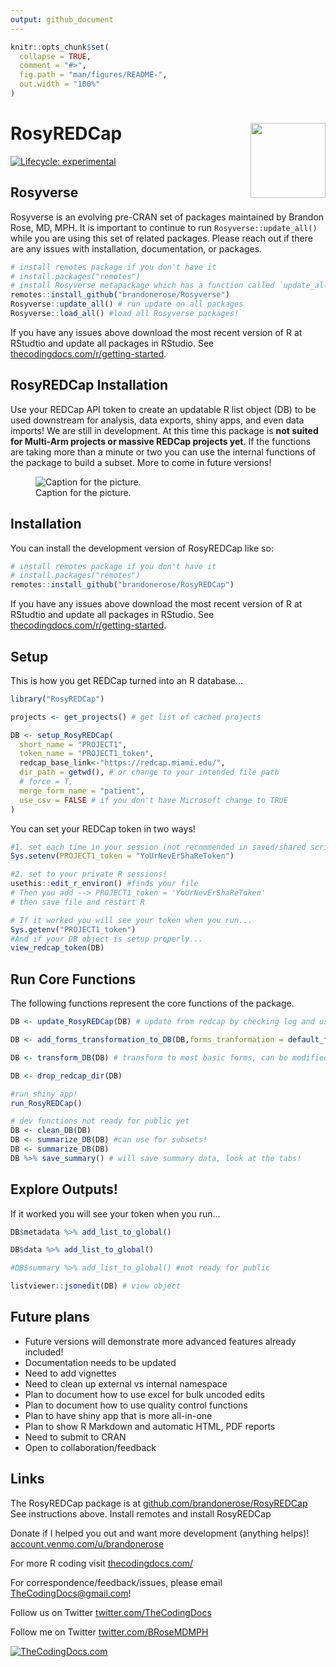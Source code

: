 ```yaml
---
output: github_document
---
```


<!-- README.md is generated from README.Rmd. Please edit that file -->

```r
knitr::opts_chunk$set(
  collapse = TRUE,
  comment = "#>",
  fig.path = "man/figures/README-",
  out.width = "100%"
)
```

# RosyREDCap <img src="man/figures/logo.png" align="right" alt="" width="120" />

<!-- badges: start -->
[![Lifecycle: experimental](https://img.shields.io/badge/lifecycle-experimental-orange.svg)](https://lifecycle.r-lib.org/articles/stages.html#experimental)
<!-- badges: end -->

## Rosyverse

Rosyverse is an evolving pre-CRAN set of packages maintained by Brandon Rose, MD, MPH. It is important to continue to run `Rosyverse::update_all()` while you are using this set of related packages. Please reach out if there are any issues with installation, documentation, or packages. 

``` r
# install remotes package if you don't have it
# install.packages("remotes") 
# install Rosyverse metapackage which has a function called `update_all()`
remotes::install_github("brandonerose/Rosyverse")
Rosyverse::update_all() # run update on all packages
Rosyverse::load_all() #load all Rosyverse packages!
```

If you have any issues above download the most recent version of R at RStudtio and update all packages in RStudio. See [thecodingdocs.com/r/getting-started](https://www.thecodingdocs.com/r/getting-started "R Getting Started").

## RosyREDCap Installation

Use your REDCap API token to create an updatable R list object (DB) to be used downstream for analysis, data exports, shiny apps, and even data imports! We are still in development. At this time this package is **not suited for Multi-Arm projects or massive REDCap projects yet**. If the functions are taking more than a minute or two you can use the internal functions of the package to build a subset. More to come in future versions!

![Caption for the picture.](man/figures/cover.jpg)

## Installation

You can install the development version of RosyREDCap like so:

``` r
# install remotes package if you don't have it
# install.packages("remotes") 
remotes::install_github("brandonerose/RosyREDCap")
```

If you have any issues above download the most recent version of R at RStudtio and update all packages in RStudio. See [thecodingdocs.com/r/getting-started](https://www.thecodingdocs.com/r/getting-started "R Getting Started").

## Setup

This is how you get REDCap turned into an R database...

```r
library("RosyREDCap")

projects <- get_projects() # get list of cached projects

DB <- setup_RosyREDCap(
  short_name = "PROJECT1",
  token_name = "PROJECT1_token",
  redcap_base_link<-"https://redcap.miami.edu/",
  dir_path = getwd(), # or change to your intended file path
  # force = T,
  merge_form_name = "patient",
  use_csv = FALSE # if you don't have Microsoft change to TRUE
)
```

You can set your REDCap token in two ways!

```r
#1. set each time in your session (not recommended in saved/shared scripts!)
Sys.setenv(PROJECT1_token = "YoUrNevErShaReToken")

#2. set to your private R sessions!
usethis::edit_r_environ() #finds your file
# Then you add --> PROJECT1_token = 'YoUrNevErShaReToken'
# then save file and restart R

# If it worked you will see your token when you run...
Sys.getenv("PROJECT1_token")
#And if your DB object is setup properly...
view_redcap_token(DB)
```

## Run Core Functions

The following functions represent the core functions of the package.
```r

DB <- update_RosyREDCap(DB) # update from redcap by checking log and using saved object 

DB <- add_forms_transformation_to_DB(DB,forms_tranformation = default_forms_transformation(DB))

DB <- transform_DB(DB) # transform to most basic forms, can be modified

DB <- drop_redcap_dir(DB)

#run shiny app!
run_RosyREDCap()

# dev functions not ready for public yet
DB <- clean_DB(DB)
DB <- summarize_DB(DB) #can use for subsets!
DB <- summarize_DB(DB)
DB %>% save_summary() # will save summary data, look at the tabs!
```

## Explore Outputs!

If it worked you will see your token when you run...
```r

DB$metadata %>% add_list_to_global()

DB$data %>% add_list_to_global()

#DB$summary %>% add_list_to_global() #not ready for public

listviewer::jsonedit(DB) # view object
```

## Future plans

* Future versions will demonstrate more advanced features already included!
* Documentation needs to be updated
* Need to add vignettes
* Need to clean up external vs internal namespace
* Plan to document how to use excel for bulk uncoded edits
* Plan to document how to use quality control functions
* Plan to have shiny app that is more all-in-one
* Plan to show R Markdown and automatic HTML, PDF reports
* Need to submit to CRAN
* Open to collaboration/feedback

## Links

The RosyREDCap package is at [github.com/brandonerose/RosyREDCap](https://github.com/brandonerose/RosyREDCap "RosyREDCap R package")
See instructions above. Install remotes and install RosyREDCap

Donate if I helped you out and want more development (anything helps)! [account.venmo.com/u/brandonerose](https://account.venmo.com/u/brandonerose "Venmo Donation")

For more R coding visit [thecodingdocs.com/](https://www.thecodingdocs.com/ "TheCodingDocs.com") 

For correspondence/feedback/issues, please email [TheCodingDocs@gmail.com](mailto:TheCodingDocs@gmail.com)!

Follow us on Twitter [twitter.com/TheCodingDocs](https://twitter.com/TheCodingDocs "TheCodingDocs Twitter")

Follow me on Twitter [twitter.com/BRoseMDMPH](https://twitter.com/BRoseMDMPH "BRoseMDMPH Twitter")

[![TheCodingDocs.com](man/figures/TCD.png)](http://www.thecodingdocs.com)
